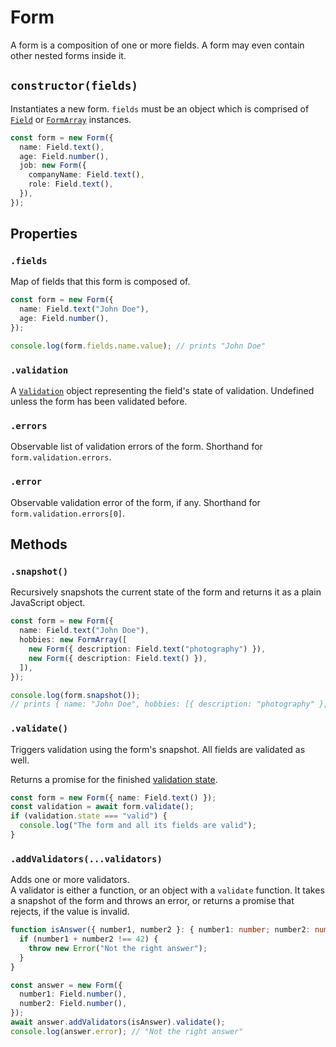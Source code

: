 # Form

A form is a composition of one or more fields.
A form may even contain other nested forms inside it.

## `constructor(fields)`

Instantiates a new form. `fields` must be an object which is comprised of [`Field`](./field) or [`FormArray`](./form-array) instances.

```ts
const form = new Form({
  name: Field.text(),
  age: Field.number(),
  job: new Form({
    companyName: Field.text(),
    role: Field.text(),
  }),
});
```

## Properties

### `.fields`

Map of fields that this form is composed of.

```ts
const form = new Form({
  name: Field.text("John Doe"),
  age: Field.number(),
});

console.log(form.fields.name.value); // prints "John Doe"
```

### `.validation`

A [`Validation`](./validation.mdx) object representing the field's state of validation.
Undefined unless the form has been validated before.

### `.errors`

Observable list of validation errors of the form.
Shorthand for `form.validation.errors`.

### `.error`

Observable validation error of the form, if any.
Shorthand for `form.validation.errors[0]`.

## Methods

### `.snapshot()`

Recursively snapshots the current state of the form and returns it as a plain JavaScript object.

```ts
const form = new Form({
  name: Field.text("John Doe"),
  hobbies: new FormArray([
    new Form({ description: Field.text("photography") }),
    new Form({ description: Field.text() }),
  ]),
});

console.log(form.snapshot());
// prints { name: "John Doe", hobbies: [{ description: "photography" }, {}] }
```

### `.validate()`

Triggers validation using the form's snapshot. All fields are validated as well.

Returns a promise for the finished [validation state](./validation.mdx#validation-1).

```ts
const form = new Form({ name: Field.text() });
const validation = await form.validate();
if (validation.state === "valid") {
  console.log("The form and all its fields are valid");
}
```

### `.addValidators(...validators)`

Adds one or more validators.<br />
A validator is either a function, or an object with a `validate` function.
It takes a snapshot of the form and throws an error, or returns a promise that rejects, if the value is invalid.

```ts
function isAnswer({ number1, number2 }: { number1: number; number2: number }) {
  if (number1 + number2 !== 42) {
    throw new Error("Not the right answer");
  }
}

const answer = new Form({
  number1: Field.number(),
  number2: Field.number(),
});
await answer.addValidators(isAnswer).validate();
console.log(answer.error); // "Not the right answer"
```
